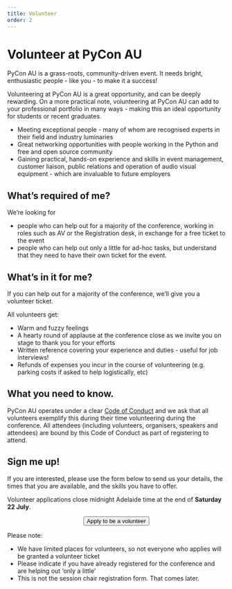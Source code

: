 ```yaml
---
title: Volunteer
order: 2
---
```



# Volunteer at PyCon AU

PyCon AU is a grass-roots, community-driven event. It needs bright, enthusiastic people - like you - to make it a success!

Volunteering at PyCon AU is a great opportunity, and can be deeply rewarding. On a more practical note, volunteering at PyCon AU can add to your professional portfolio in many ways - making this an ideal opportunity for students or recent graduates.

- Meeting exceptional people - many of whom are recognised experts in their field and industry luminaries
- Great networking opportunities with people working in the Python and free and open source community
- Gaining practical, hands-on experience and skills in event management, customer liaison, public relations and operation of audio visual equipment - which are invaluable to future employers

## What’s required of me?

We’re looking for

- people who can help out for a majority of the conference, working in roles such as AV or the Registration desk, in exchange for a free ticket to the event
- people who can help out only a little for ad-hoc tasks, but understand that they need to have their own ticket for the event.

## What’s in it for me?

If you can help out for a majority of the conference, we’ll give you a volunteer ticket.

All volunteers get:

- Warm and fuzzy feelings
- A hearty round of applause at the conference close as we invite you on stage to thank you for your efforts
- Written reference covering your experience and duties - useful for job interviews!
- Refunds of expenses you incur in the course of volunteering (e.g. parking costs if asked to help logistically, etc)

## What you need to know.

PyCon AU operates under a clear [Code of Conduct](/conduct) and we ask that all volunteers exemplify this during their time volunteering during the conference. All attendees (including volunteers, organisers, speakers and attendees) are bound by this Code of Conduct as part of registering to attend.

## Sign me up!

If you are interested, please use the form below to send us your details, the times that you are available, and the skills you have to offer.

Volunteer applications close midnight Adelaide time at the end of **Saturday 22 July**.

<p>
  <center>
    <Button
      type="chonk"
      href="https://docs.google.com/forms/d/e/1FAIpQLSeaBpMmYtud7kkjTFNbffgA3LMHEXmHy_DhXqrdRm7NSRjuow/viewform?usp=sf_link"
    >
      Apply to be a volunteer
    </Button>
  </center>
</p>

Please note:

- We have limited places for volunteers, so not everyone who applies will be granted a volunteer ticket
- Please indicate if you have already registered for the conference and are helping out ‘only a little’
- This is not the session chair registration form. That comes later.
